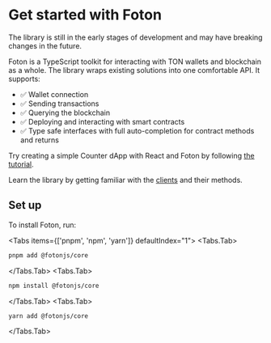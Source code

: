 
# Get started with Foton

<Callout type="warning" emoji="⚠️">
  The library is still in the early stages of development and may have breaking changes in the future.
</Callout>

Foton is a TypeScript toolkit for interacting with TON wallets and blockchain as a whole. The library wraps existing solutions into one comfortable API. It supports:

- ✅ Wallet connection
- ✅ Sending transactions
- ✅ Querying the blockchain
- ✅ Deploying and interacting with smart contracts
- ✅ Type safe interfaces with full auto-completion for contract methods and returns

Try creating a simple Counter dApp with React and Foton by following [the tutorial](./docs/guides/tutorial.mdx).

Learn the library by getting familiar with the [clients](./docs/clients.mdx) and their methods.

## Set up

To install Foton, run:

<Tabs items={['pnpm', 'npm', 'yarn']} defaultIndex="1">
<Tabs.Tab>
```bash
pnpm add @fotonjs/core
```
</Tabs.Tab>
<Tabs.Tab>
```bash
npm install @fotonjs/core
```
</Tabs.Tab>
<Tabs.Tab>
```bash
yarn add @fotonjs/core
```
</Tabs.Tab>
</Tabs>
